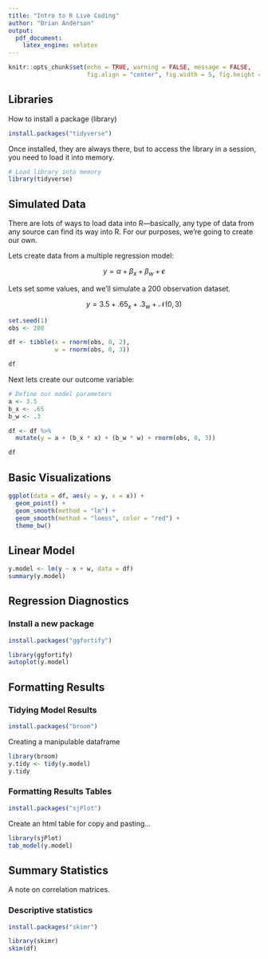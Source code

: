 ```yaml
---
title: "Intro to R Live Coding"
author: "Brian Anderson"
output:
  pdf_document: 
    latex_engine: xelatex
---
```


```r
knitr::opts_chunk$set(echo = TRUE, warning = FALSE, message = FALSE, 
                      fig.align = "center", fig.width = 5, fig.height = 3)
```

## Libraries

How to install a package (library)

```r
install.packages("tidyverse")
```

Once installed, they are always there, but to access the library in a session, you need to load it into memory.

```r
# Load library into memory
library(tidyverse)
```

## Simulated Data

There are lots of ways to load data into R---basically, any type of data from any source can find its way into R. For our purposes, we're going to create our own.

Lets create data from a multiple regression model:

$$y = \alpha + \beta_x + \beta_w + \epsilon$$

Lets set some values, and we'll simulate a 200 observation dataset.

$$y = 3.5 + .65_x + .3_w + \mathcal{N}(0,3)$$

```r
set.seed(1)
obs <- 200

df <- tibble(x = rnorm(obs, 0, 2),
             w = rnorm(obs, 0, 3))

df
```

Next lets create our outcome variable:

```r
# Define our model parameters 
a <- 3.5
b_x <- .65
b_w <- .3

df <- df %>% 
  mutate(y = a + (b_x * x) + (b_w * w) + rnorm(obs, 0, 3))

df
```

## Basic Visualizations

```r
ggplot(data = df, aes(y = y, x = x)) +
  geom_point() +
  geom_smooth(method = "lm") + 
  geom_smooth(method = "loess", color = "red") +  
  theme_bw()
```

## Linear Model

```r
y.model <- lm(y ~ x + w, data = df)
summary(y.model)
```

## Regression Diagnostics

### Install a new package

```r
install.packages("ggfortify")
```


```r
library(ggfortify)
autoplot(y.model)
```

## Formatting Results

### Tidying Model Results

```r
install.packages("broom")
```

Creating a manipulable dataframe

```r
library(broom)
y.tidy <- tidy(y.model)
y.tidy
```

### Formatting Results Tables

```r
install.packages("sjPlot")
```

Create an html table for copy and pasting...

```r
library(sjPlot)
tab_model(y.model)
```

## Summary Statistics

A note on correlation matrices.

### Descriptive statistics

```r
install.packages("skimr")
```

```r
library(skimr)
skim(df)
```



